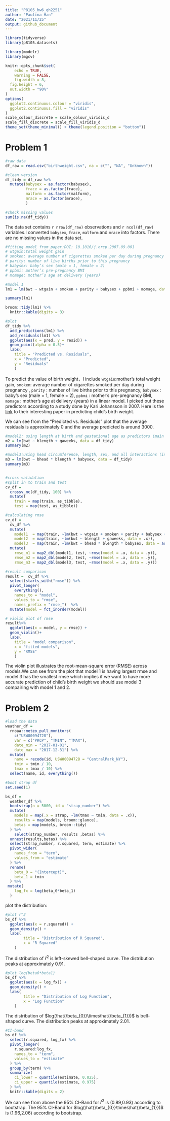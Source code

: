 ```yaml
---
title: "P8105_hw6_qh2251"
author: "Paulina Han"
date: "2021/11/25"
output: github_document
---
```


```r
library(tidyverse)
library(p8105.datasets)

library(modelr)
library(mgcv)

knitr::opts_chunk$set(
	echo = TRUE,
	warning = FALSE,
	fig.width = 8, 
  fig.height = 6,
  out.width = "90%"
)
options(
  ggplot2.continuous.colour = "viridis",
  ggplot2.continuous.fill = "viridis"
)
scale_colour_discrete = scale_colour_viridis_d
scale_fill_discrete = scale_fill_viridis_d
theme_set(theme_minimal() + theme(legend.position = "bottom"))
```

# Problem 1

```r
#raw data
df_raw = read.csv("birthweight.csv", na = c("", "NA", "Unknown"))

#clean version
df_tidy = df_raw %>% 
  mutate(babysex = as.factor(babysex),
         frace = as.factor(frace),
         malform = as.factor(malform),
         mrace = as.factor(mrace),
         ) 

#check missing values  
sum(is.na(df_tidy))

```

The data set contains `r nrow(df_raw)` observations and `r ncol(df_raw)` variables.I converted `babysex`, `frace`, `malform` and `mrace` into factors. There are no missing values in the data set.


```r
#fitting model from paper:DOI: 10.1016/j.orcp.2007.09.001
# wtgain:total weight gain
# smoken: average number of cigarettes smoked per day during pregnancy
# parity: number of live births prior to this pregnancy
# babysex: baby’s sex (male = 1, female = 2)
# ppbmi: mother’s pre-pregnancy BMI
# momage: mother’s age at delivery (years)

#model 1 
lm1 = lm(bwt ~ wtgain + smoken + parity + babysex + ppbmi + momage, data = df_tidy)

summary(lm1)

broom::tidy(lm1) %>% 
  knitr::kable(digits = 3)

#plot 
df_tidy %>% 
  add_predictions(lm1) %>% 
  add_residuals(lm1) %>% 
  ggplot(aes(x = pred, y = resid)) + 
  geom_point(alpha = 0.5)+
  labs(
    title = "Predicted vs. Residuals",
    x = "Predicted",
    y = "Residuals"
    ) 
```

To predict the value of birth weight，I include `wtgain`:mother's total weight gain, `smoken`: average number of cigarettes smoked per day during pregnancy , `parity` : number of live births prior to this pregnancy, `babysex` : baby’s sex (male = 1, female = 2), `ppbmi` : mother’s pre-pregnancy BMI, `momage` : mother’s age at delivery (years) in a linear model. I picked out these predictors according to a study done by Kari Johansson in 2007. Here is the [link](https://www.sciencedirect.com/science/article/pii/S1871403X07000622?via%3Dihub) to their interesting paper in predicting child's birth weight.

We can see from the "Predicted vs. Residuals" plot that the average residuals is approximately 0 and the average predicted is around 3000.

```r
#model2: using length at birth and gestational age as predictors (main effects only)
m2 = lm(bwt ~ blength + gaweeks, data = df_tidy) 
summary(m2)

#model3:using head circumference, length, sex, and all interactions (including the three-way interaction) between these
m3 = lm(bwt ~ bhead * blength * babysex, data = df_tidy) 
summary(m3)


#cross validation
#split in to train and test
cv_df =
  crossv_mc(df_tidy, 100) %>% 
  mutate(
    train = map(train, as_tibble),
    test = map(test, as_tibble))

#calculating rmse
cv_df = 
  cv_df %>% 
  mutate(
    model1  = map(train, ~lm(bwt ~ wtgain + smoken + parity + babysex + ppbmi + momage, data = .x)),
    model2  = map(train, ~lm(bwt ~ blength + gaweeks, data = .x)),
    model3  = map(train, ~lm(bwt ~ bhead * blength * babysex, data = as_tibble(.x)))) %>% 
  mutate(
    rmse_m1 = map2_dbl(model1, test, ~rmse(model = .x, data = .y)),
    rmse_m2 = map2_dbl(model2, test, ~rmse(model = .x, data = .y)),
    rmse_m3 = map2_dbl(model3, test, ~rmse(model = .x, data = .y)))

#result comparison
result =  cv_df %>% 
  select(starts_with("rmse")) %>% 
  pivot_longer(
    everything(),
    names_to = "model", 
    values_to = "rmse",
    names_prefix = "rmse_")  %>% 
  mutate(model = fct_inorder(model)) 

# violin plot of rmse
result%>% 
  ggplot(aes(x = model, y = rmse)) + 
  geom_violin()+
  labs(
    title = "model comparison",
    x = "fitted models",
    y = "RMSE"
    ) 

```

The violin plot illustrates the root-mean-square error (RMSE) across models.We can see from the plot that model 1 is having largest rmse and model 3 has the smallest rmse which implies if we want to have more accurate prediction of child's birth weight we should use model 3 compairing with model 1 and 2.

# Problem 2

```r
#load the data
weather_df = 
  rnoaa::meteo_pull_monitors(
    c("USW00094728"),
    var = c("PRCP", "TMIN", "TMAX"), 
    date_min = "2017-01-01",
    date_max = "2017-12-31") %>%
  mutate(
    name = recode(id, USW00094728 = "CentralPark_NY"),
    tmin = tmin / 10,
    tmax = tmax / 10) %>%
  select(name, id, everything())

#boot strap df
set.seed(1)

bs_df = 
  weather_df %>% 
  bootstrap(n = 5000, id = "strap_number") %>% 
  mutate(
    models = map(.x = strap, ~lm(tmax ~ tmin, data = .x)),
    results = map(models, broom::glance),
    betas = map(models, broom::tidy)
  ) %>% 
    select(strap_number, results ,betas) %>% 
  unnest(results,betas) %>% 
  select(strap_number, r.squared, term, estimate) %>% 
  pivot_wider(
    names_from = "term",
    values_from = "estimate"
  ) %>% 
  rename(
    beta_0 = "(Intercept)",
    beta_1 = tmin
  ) %>% 
 mutate(
    log_fx = log(beta_0*beta_1)
  )

```


plot the distribution:

```r
#plot r^2
bs_df %>%
  ggplot(aes(x = r.squared)) +
  geom_density() +
  labs(
        title = "Distribution of R Squared",
        x = "R Squared"
    ) 

```

The distribution of $\hat{r}^{2}$ is left-skewed bell-shaped curve. The distribution peaks at approximately 0.91.

```r
#plot log(beta0*beta1)
bs_df %>%
  ggplot(aes(x = log_fx)) +
  geom_density() +
  labs(
        title = "Distribution of Log Function",
        x = "Log Function"
    ) 
```

The distribution of $log(\hat{\beta_{0}}\times\hat{\beta_{1}})$ is bell-shaped curve. The distribution peaks at approximately 2.01.


```r
#CI-band
bs_df %>% 
  select(r.squared, log_fx) %>% 
  pivot_longer(
    r.squared:log_fx,
    names_to = "term",
    values_to = "estimate"
  ) %>% 
  group_by(term) %>% 
  summarize(
    ci_lower = quantile(estimate, 0.025),
    ci_upper = quantile(estimate, 0.975)
  ) %>% 
  knitr::kable(digits = 2)

```

We can see from above the 95% CI-Band for $\hat{r}^{2}$ is (0.89,0.93) according to bootstrap. The 95% CI-Band for $log(\hat{\beta_{0}}\times\hat{\beta_{1}})$ is (1.96,2.06) according to bootstrap. 


